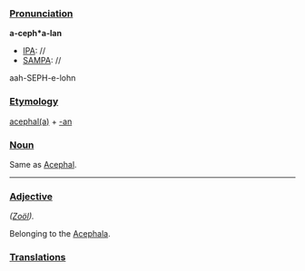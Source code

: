 ===[[Pronunciation]]===

'''a-ceph*a-lan'''
*[[IPA]]: //
*[[SAMPA]]: //
aah-SEPH-e-lohn
===[[Etymology]]===

[[acephala|acephal(a)]] + [[-an]]

===[[Noun]]===

Same as [[Acephal]].
----
===[[Adjective]]===

''([[Zo&ouml;l (subject)|Zo&ouml;l]]).''

Belonging to the [[Acephala]].
===[[Translations]]===